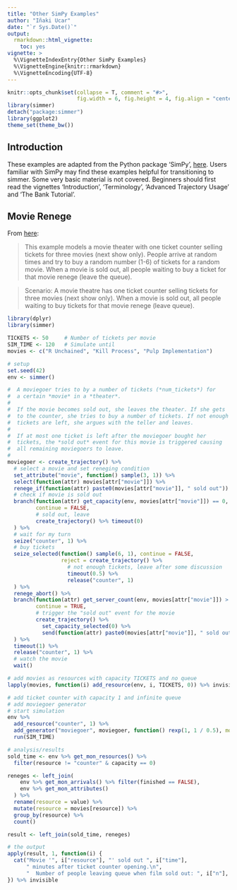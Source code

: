 ```yaml
---
title: "Other SimPy Examples"
author: "Iñaki Ucar"
date: "`r Sys.Date()`"
output: 
  rmarkdown::html_vignette:
    toc: yes
vignette: >
  %\VignetteIndexEntry{Other SimPy Examples}
  %\VignetteEngine{knitr::rmarkdown}
  %\VignetteEncoding{UTF-8}
---
```


```r
knitr::opts_chunk$set(collapse = T, comment = "#>",
                      fig.width = 6, fig.height = 4, fig.align = "center")
library(simmer)
detach("package:simmer")
library(ggplot2)
theme_set(theme_bw())
```

## Introduction

These examples are adapted from the Python package 'SimPy', [here](https://simpy.readthedocs.io/en/latest/examples). Users familiar with SimPy may find these examples helpful for transitioning to simmer. Some very basic material is not covered. Beginners should first read the vignettes 'Introduction', 'Terminology', 'Advanced Trajectory Usage' and 'The Bank Tutorial'.

## Movie Renege

From [here](https://simpy.readthedocs.io/en/latest/examples/movie_renege.html):

> This example models a movie theater with one ticket counter selling tickets for three movies (next show only). People arrive at random times and try to buy a random number (1-6) of tickets for a random movie. When a movie is sold out, all people waiting to buy a ticket for that movie renege (leave the queue).

> Scenario:
>  A movie theatre has one ticket counter selling tickets for three
>  movies (next show only). When a movie is sold out, all people waiting
>  to buy tickets for that movie renege (leave queue).

```r
library(dplyr)
library(simmer)

TICKETS <- 50     # Number of tickets per movie
SIM_TIME <- 120   # Simulate until
movies <- c("R Unchained", "Kill Process", "Pulp Implementation")

# setup
set.seed(42)
env <- simmer()

#  A moviegoer tries to by a number of tickets (*num_tickets*) for
#  a certain *movie* in a *theater*.
#
#  If the movie becomes sold out, she leaves the theater. If she gets
#  to the counter, she tries to buy a number of tickets. If not enough
#  tickets are left, she argues with the teller and leaves.
#
#  If at most one ticket is left after the moviegoer bought her
#  tickets, the *sold out* event for this movie is triggered causing
#  all remaining moviegoers to leave.
#
moviegoer <- create_trajectory() %>%
  # select a movie and set reneging condition
  set_attribute("movie", function() sample(3, 1)) %>%
  select(function(attr) movies[attr["movie"]]) %>%
  renege_if(function(attr) paste0(movies[attr["movie"]], " sold out")) %>%
  # check if movie is sold out
  branch(function(attr) get_capacity(env, movies[attr["movie"]]) == 0,
         continue = FALSE,
         # sold out, leave
         create_trajectory() %>% timeout(0)
  ) %>%
  # wait for my turn
  seize("counter", 1) %>%
  # buy tickets
  seize_selected(function() sample(6, 1), continue = FALSE,
                 reject = create_trajectory() %>%
                   # not enough tickets, leave after some discussion
                   timeout(0.5) %>%
                   release("counter", 1)
  ) %>%
  renege_abort() %>%
  branch(function(attr) get_server_count(env, movies[attr["movie"]]) > (TICKETS - 2),
         continue = TRUE,
         # trigger the "sold out" event for the movie
         create_trajectory() %>%
           set_capacity_selected(0) %>%
           send(function(attr) paste0(movies[attr["movie"]], " sold out"))
  ) %>%
  timeout(1) %>%
  release("counter", 1) %>%
  # watch the movie
  wait()

# add movies as resources with capacity TICKETS and no queue
lapply(movies, function(i) add_resource(env, i, TICKETS, 0)) %>% invisible

# add ticket counter with capacity 1 and infinite queue
# add moviegoer generator
# start simulation
env %>%
  add_resource("counter", 1) %>%
  add_generator("moviegoer", moviegoer, function() rexp(1, 1 / 0.5), mon=2) %>%
  run(SIM_TIME)

# analysis/results
sold_time <- env %>% get_mon_resources() %>%
  filter(resource != "counter" & capacity == 0)

reneges <- left_join(
    env %>% get_mon_arrivals() %>% filter(finished == FALSE),
    env %>% get_mon_attributes()
  ) %>%
  rename(resource = value) %>%
  mutate(resource = movies[resource]) %>%
  group_by(resource) %>%
  count()

result <- left_join(sold_time, reneges)

# the output
apply(result, 1, function(i) {
  cat("Movie '", i["resource"], "' sold out ", i["time"], 
      " minutes after ticket counter opening.\n",
      "  Number of people leaving queue when film sold out: ", i["n"], "\n", sep="")
}) %>% invisible
```
